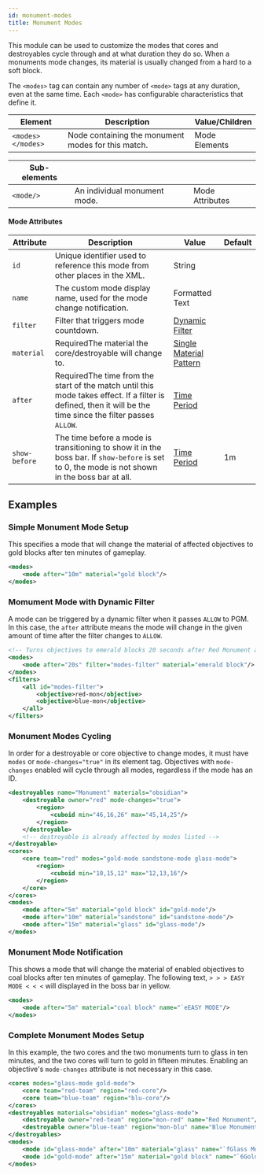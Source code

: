 ```yaml
---
id: monument-modes
title: Monument Modes
---
```


This module can be used to customize the modes that cores and destroyables cycle through and at what duration they do so. 
When a monuments mode changes, its material is usually changed from a hard to a soft block.

The `<modes>` tag can contain any number of `<mode>` tags at any duration, even at the same time.
Each `<mode>` has configurable characteristics that define it.

| Element | Description | Value/Children |
|---|---|---|
| `<modes> </modes>` | Node containing the monument modes for this match. | <span className="badge badge--secondary">Mode Elements</span> |

| Sub-elements |||
|---|---|---|
| `<mode/>` | An individual monument mode. | <span className="badge badge--secondary">Mode Attributes</span> |

#### Mode Attributes

| Attribute | Description | Value | Default |
|---|---|---|---|
| `id` | Unique identifier used to reference this mode from other places in the XML. | <span className="badge badge--primary">String</span> |
| `name` | The custom mode display name, used for the mode change notification. | <span className="badge badge--primary">Formatted Text</span> |
| `filter` | Filter that triggers mode countdown. | [Dynamic Filter](/docs/modules/mechanics/filters#dynamic-filters) |
| `material` | <span className="badge badge--danger">Required</span>The material the core/destroyable will change to. | [Single Material Pattern](/docs/reference/items/inventory#material-matchers) |
| `after` | <span className="badge badge--danger">Required</span>The time from the start of the match until this mode takes effect. If a filter is defined, then it will be the time since the filter passes `ALLOW`. | [Time Period](/docs/reference/misc/time-periods) |
| `show-before` | The time before a mode is transitioning to show it in the boss bar. If `show-before` is set to 0, the mode is not shown in the boss bar at all. | [Time Period](/docs/reference/misc/time-periods) | 1m |

## Examples

### Simple Monument Mode Setup

This specifies a mode that will change the material of affected objectives
to gold blocks after ten minutes of gameplay.

```xml
<modes>
    <mode after="10m" material="gold block"/>
</modes>
```

### Momument Mode with Dynamic Filter

A mode can be triggered by a dynamic filter when it passes `ALLOW` to PGM.
In this case, the `after` attribute means the mode will change in the
given amount of time after the filter changes to `ALLOW`.

```xml
<!-- Turns objectives to emerald blocks 20 seconds after Red Monument and Blue Monument have been destryoed -->
<modes>
    <mode after="20s" filter="modes-filter" material="emerald block"/>
</modes>
<filters>
    <all id="modes-filter">
        <objective>red-mon</objective>
        <objective>blue-mon</objective>
    </all>
</filters>
```

### Monument Modes Cycling

In order for a destroyable or core objective to change modes, it must have `modes` or `mode-changes="true"` in its element tag.
Objectives with `mode-changes` enabled will cycle through all modes, regardless if the mode has an ID.

```xml
<destroyables name="Monument" materials="obsidian">
    <destroyable owner="red" mode-changes="true">
        <region>
            <cuboid min="46,16,26" max="45,14,25"/>
        </region>
    </destroyable>
    <!-- destroyable is already affected by modes listed -->
</destroyable>
<cores>
    <core team="red" modes="gold-mode sandstone-mode glass-mode">
        <region>
            <cuboid min="10,15,12" max="12,13,16"/>
        </region>
    </core>
</cores>
<modes>
    <mode after="5m" material="gold block" id="gold-mode"/>
    <mode after="10m" material="sandstone" id="sandstone-mode"/>
    <mode after="15m" material="glass" id="glass-mode"/>
</modes>
```

### Monument Mode Notification

This shows a mode that will change the material of enabled objectives to
coal blocks after ten minutes of gameplay. The following text, `> > > EASY MODE < < <`
will displayed in the boss bar in yellow.

```xml
<modes>
    <mode after="5m" material="coal block" name="`eEASY MODE"/>
</modes>
```

### Complete Monument Modes Setup

In this example, the two cores and the two monuments turn to glass in ten minutes, and the two cores will turn to gold in fifteen minutes. 
Enabling an objective's `mode-changes` attribute is not necessary in this case.

```xml
<cores modes="glass-mode gold-mode">
    <core team="red-team" region="red-core"/>
    <core team="blue-team" region="blu-core"/>
</cores>
<destroyables materials="obsidian" modes="glass-mode">
    <destroyable owner="red-team" region="mon-red" name="Red Monument"/>
    <destroyable owner="blue-team" region="mon-blu" name="Blue Monument"/>
</destroyables>
<modes>
    <mode id="glass-mode" after="10m" material="glass" name="`fGlass Mode"/>
    <mode id="gold-mode" after="15m" material="gold block" name="`6Gold Mode"/>
</modes>
```
